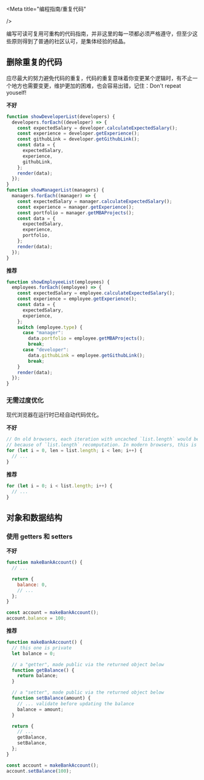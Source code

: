 
<Meta
  title="编程指南/重复代码"

/>

编写可读可复用可重构的代码指南，并非这里的每一项都必须严格遵守，但至少这些原则得到了普通的社区认可，是集体经验的结晶。

## 删除重复的代码

应尽最大的努力避免代码的重复，代码的重复意味着你变更某个逻辑时，有不止一个地方也需要变更，维护更加的困难，也会容易出错，记住：Don't repeat youself!

**不好**

```javascript
function showDeveloperList(developers) {
  developers.forEach((developer) => {
    const expectedSalary = developer.calculateExpectedSalary();
    const experience = developer.getExperience();
    const githubLink = developer.getGithubLink();
    const data = {
      expectedSalary,
      experience,
      githubLink,
    };
    render(data);
  });
}
function showManagerList(managers) {
  managers.forEach((manager) => {
    const expectedSalary = manager.calculateExpectedSalary();
    const experience = manager.getExperience();
    const portfolio = manager.getMBAProjects();
    const data = {
      expectedSalary,
      experience,
      portfolio,
    };
    render(data);
  });
}
```

**推荐**

```javascript
function showEmployeeList(employees) {
  employees.forEach((employee) => {
    const expectedSalary = employee.calculateExpectedSalary();
    const experience = employee.getExperience();
    const data = {
      expectedSalary,
      experience,
    };
    switch (employee.type) {
      case "manager":
        data.portfolio = employee.getMBAProjects();
        break;
      case "developer":
        data.githubLink = employee.getGithubLink();
        break;
    }
    render(data);
  });
}
```

### 无需过度优化

现代浏览器在运行时已经自动代码优化。

**不好**

```javascript
// On old browsers, each iteration with uncached `list.length` would be costly
// because of `list.length` recomputation. In modern browsers, this is optimized.
for (let i = 0, len = list.length; i < len; i++) {
  // ...
}
```

**推荐**

```javascript
for (let i = 0; i < list.length; i++) {
  // ...
}
```

## **对象和数据结构**

### 使用 getters 和 setters

**不好**

```javascript
function makeBankAccount() {
  // ...

  return {
    balance: 0,
    // ...
  };
}

const account = makeBankAccount();
account.balance = 100;
```

**推荐**

```javascript
function makeBankAccount() {
  // this one is private
  let balance = 0;

  // a "getter", made public via the returned object below
  function getBalance() {
    return balance;
  }

  // a "setter", made public via the returned object below
  function setBalance(amount) {
    // ... validate before updating the balance
    balance = amount;
  }

  return {
    // ...
    getBalance,
    setBalance,
  };
}

const account = makeBankAccount();
account.setBalance(100);
```
